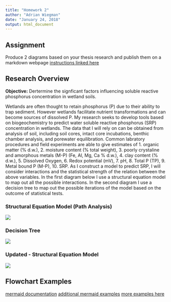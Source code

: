 ```yaml
---
title: "Homework 2"
author: "Adrian Wiegman"
date: "January 24, 2018"
output: html_document
---
```


## Assignment


Produce 2 diagrams based on your thesis research and publish them on a markdown webpage 
[instructions linked here](https://gotellilab.github.io/Bio381/Homeworks/Homework02.html)

## Research Overview


**Objective:** Dertermine the signficant factors influencing soluble reactive phosphorus concentration in wetland soils. 

Wetlands are often thought to retain phosphorus (P) due to their ability to trap sediment. However wetlands facilitate nutrient transformations and can become sources of dissolved P. My research seeks to develop tools based on biogeochemistry to predict water soluble reactive phosphorus (SRP) concentration in wetlands. The data that I will rely on can be obtained from analysis of soil, including soil cores, intact core incubations, benthic chamber analysis, and porewater equilibration. Common labratory procedures and field experiments are able to give estimates of 1. organic matter (% d.w.), 2. moisture content (% total weight), 3. poorly crystaline and amorphous metals (M-P) (Fe, Al, Mg, Ca % d.w.), 4. clay content (% d.w.), 5. Dissolved Oxygen, 6. Redox potential (mV), 7. pH, 8. Total P (TP), 9. Metal bound P (M-P), 10. SRP. As I construct a model to predict SRP,  I will consider interactions and the statistical strength of the relation between the above variables. In the first diagram below I use a structural equation model to  map out all the possible interactions. In the second diagram I use a decision tree to map out the possible iterations of the model based on the outcome of statistical tests.

### Structural Equation Model (Path Analysis)


![](initialmodel.png)

### Decision Tree


![](decisiontree.png)

### Updated - Structural Equation Model


![](finalmodel.png)

## Flowchart Examples


[mermaid documentation](https://mermaidjs.github.io/)
[additional mermaid examples](https://mermaidjs.github.io/flowchart.html)
[more examples here](http://support.typora.io/Draw-Diagrams-With-Markdown/)